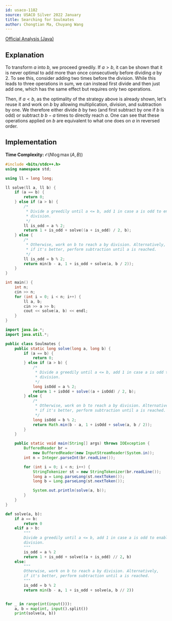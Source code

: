 ```yaml
---
id: usaco-1182
source: USACO Silver 2022 January
title: Searching for Soulmates
author: Chongtian Ma, Chuyang Wang
---
```


[Official Analysis (Java)](http://www.usaco.org/current/data/sol_prob1_silver_jan22.html)


## Explanation

To transform $a$ into $b$, we proceed greedily. If $a > b$, it can be shown that
it is never optimal to add more than once consecutively before dividing $a$ by
2. To see this, consider adding two times before the division. While this leads
to three operations in sum, we can instead first divide and then just add one,
which has the same effect but requires only two operations.

Then, if $a < b$, as the optimality of the strategy above is already shown,
let's reuse it and work on $b$ by allowing multiplication, division, and
subtraction by one. We therefore either divide $b$ by two (and first subtract by
one if $b$ is odd) or subtract $b$ $b - a$ times to directly reach $a$. One can
see that these operations applied on $b$ are equivalent to what one does on $a$
in reversed order.

## Implementation

**Time Complexity:** $\mathcal{O}(N \log{\max(A, B)})$

<LanguageSection>
<CPPSection>

```cpp
#include <bits/stdc++.h>
using namespace std;

using ll = long long;

ll solve(ll a, ll b) {
	if (a == b) {
		return 0;
	} else if (a > b) {
		/*
		 * Divide a greedily until a <= b, add 1 in case a is odd to enable
		 * division.
		 */
		ll is_odd = a % 2;
		return 1 + is_odd + solve((a + is_odd) / 2, b);
	} else {
		/*
		 * Otherwise, work on b to reach a by division. Alternatively, 
		 * if it's better, perform subtraction until a is reached.
		 */
		ll is_odd = b % 2;
		return min(b - a, 1 + is_odd + solve(a, b / 2));
	}
}

int main() {
	int n;
	cin >> n;
	for (int i = 0; i < n; i++) {
		ll a, b;
		cin >> a >> b;
		cout << solve(a, b) << endl;
	}
}
```

</CPPSection>
<JavaSection>

```java
import java.io.*;
import java.util.*;

public class Soulmates {
	public static long solve(long a, long b) {
		if (a == b) {
			return 0;
		} else if (a > b) {
			/*
			 * Divide a greedily until a <= b, add 1 in case a is odd to enable
			 * division.
			 */
			long isOdd = a % 2;
			return 1 + isOdd + solve((a + isOdd) / 2, b);
		} else {
			/*
			 * Otherwise, work on b to reach a by division. Alternatively, 
			 * if it's better, perform subtraction until a is reached.
			 */
			long isOdd = b % 2;
			return Math.min(b - a, 1 + isOdd + solve(a, b / 2));
		}
	}

	public static void main(String[] args) throws IOException {
		BufferedReader br =
		    new BufferedReader(new InputStreamReader(System.in));
		int n = Integer.parseInt(br.readLine());

		for (int i = 0; i < n; i++) {
			StringTokenizer st = new StringTokenizer(br.readLine());
			long a = Long.parseLong(st.nextToken());
			long b = Long.parseLong(st.nextToken());

			System.out.println(solve(a, b));
		}
	}
}
```

</JavaSection>
<PySection>

```py
def solve(a, b):
	if a == b:
		return 0
	elif a > b:
		"""
		Divide a greedily until a <= b, add 1 in case a is odd to enable
		division.
		"""
		is_odd = a % 2
		return 1 + is_odd + solve((a + is_odd) // 2, b)
	else:
		"""
		Otherwise, work on b to reach a by division. Alternatively, 
		if it's better, perform subtraction until a is reached.
		"""
		is_odd = b % 2
		return min(b - a, 1 + is_odd + solve(a, b // 2))


for _ in range(int(input())):
	a, b = map(int, input().split())
	print(solve(a, b))
```

</PySection>
</LanguageSection>
